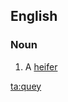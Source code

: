 ==English==

===Noun===
{{en-noun}}

# {{context|Scotland and Northern England}} A [[heifer]]

[[ta:quey]]